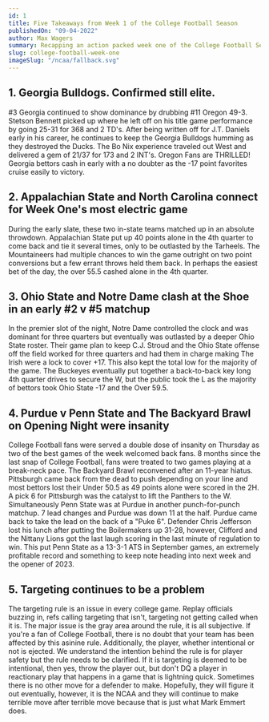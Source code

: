 ```yaml
---
id: 1
title: Five Takeaways from Week 1 of the College Football Season
publishedOn: "09-04-2022"
author: Max Wagers
summary: Recapping an action packed week one of the College Football Season. Back and forth games, bad beats, and things to watch heading into the rest of the football season.
slug: college-football-week-one
imageSlug: "/ncaa/fallback.svg"
---
```


<h2 style={{ backgroundColor: "black", color: "white", padding: "20px" }}>
  1. Georgia Bulldogs. Confirmed still elite.
</h2>
<div style={{ fontFamily: "monospace", margin: "0 24px" }}>
  #3 Georgia continued to show dominance by drubbing #11 Oregon 49-3. Stetson
  Bennett picked up where he left off on his title game performance by going
  25-31 for 368 and 2 TD's. After being written off for J.T. Daniels early in
  his career, he continues to keep the Georgia Bulldogs humming as they
  destroyed the Ducks. The Bo Nix experience traveled out West and delivered a
  gem of 21/37 for 173 and 2 INT's. Oregon Fans are THRILLED! Georgia bettors
  cash in early with a no doubter as the -17 point favorites cruise easily to
  victory.
</div>

<h2 style={{ backgroundColor: "black", color: "white", padding: "20px" }}>
  2. Appalachian State and North Carolina connect for Week One's most electric
  game
</h2>
<div style={{ fontFamily: "monospace", margin: "0 24px" }}>
  During the early slate, these two in-state teams matched up in an absolute
  throwdown. Appalachian State put up 40 points alone in the 4th quarter to come
  back and tie it several times, only to be outlasted by the Tarheels. The
  Mountaineers had multiple chances to win the game outright on two point
  conversions but a few errant throws held them back. In perhaps the easiest bet
  of the day, the over 55.5 cashed alone in the 4th quarter.
</div>

<h2 style={{ backgroundColor: "black", color: "white", padding: "20px" }}>
  3. Ohio State and Notre Dame clash at the Shoe in an early #2 v #5 matchup
</h2>
<div style={{ fontFamily: "monospace", margin: "0 24px" }}>
  In the premier slot of the night, Notre Dame controlled the clock and was
  dominant for three quarters but eventually was outlasted by a deeper Ohio
  State roster. Their game plan to keep C.J. Stroud and the Ohio State offense
  off the field worked for three quarters and had them in charge making The
  Irish were a lock to cover +17. This also kept the total low for the majority
  of the game. The Buckeyes eventually put together a back-to-back key long 4th
  quarter drives to secure the W, but the public took the L as the majority of
  bettors took Ohio State -17 and the Over 59.5.
</div>

<h2 style={{ backgroundColor: "black", color: "white", padding: "20px" }}>
  4. Purdue v Penn State and The Backyard Brawl on Opening Night were insanity
</h2>
<div style={{ fontFamily: "monospace", margin: "0 24px" }}>
  College Football fans were served a double dose of insanity on Thursday as two
  of the best games of the week welcomed back fans. 8 months since the last snap
  of College Football, fans were treated to two games playing at a break-neck
  pace. The Backyard Brawl reconvened after an 11-year hiatus. Pittsburgh came
  back from the dead to push depending on your line and most bettors lost their
  Under 50.5 as 49 points alone were scored in the 2H. A pick 6 for Pittsburgh
  was the catalyst to lift the Panthers to the W. Simultaneously Penn State was
  at Purdue in another punch-for-punch matchup. 7 lead changes and Purdue was
  down 11 at the half. Purdue came back to take the lead on the back of a "Puke
  6". Defender Chris Jefferson lost his lunch after putting the Boilermakers up
  31-28, however, Clifford and the Nittany Lions got the last laugh scoring in
  the last minute of regulation to win. This put Penn State as a 13-3-1 ATS in
  September games, an extremely profitable record and something to keep note
  heading into next week and the opener of 2023.
</div>

<h2 style={{ backgroundColor: "black", color: "white", padding: "20px" }}>
  5. Targeting continues to be a problem
</h2>
<div style={{ fontFamily: "monospace", margin: "0 24px" }}>
  The targeting rule is an issue in every college game. Replay officials buzzing
  in, refs calling targeting that isn't, targeting not getting called when it
  is. The major issue is the gray area around the rule, it is all subjective. If
  you're a fan of College Football, there is no doubt that your team has been
  affected by this asinine rule. Additionally, the player, whether intentional
  or not is ejected. We understand the intention behind the rule is for player
  safety but the rule needs to be clarified. If it is targeting is deemed to be
  intentional, then yes, throw the player out, but don't DQ a player in
  reactionary play that happens in a game that is lightning quick. Sometimes
  there is no other move for a defender to make. Hopefully, they will figure it
  out eventually, however, it is the NCAA and they will continue to make
  terrible move after terrible move because that is just what Mark Emmert does.
</div>
